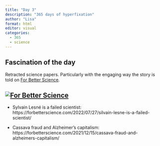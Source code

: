 ```yaml
---
title: "Day 3"
description: "365 days of hyperfixation"
author: "Lisa"
format: html
editor: visual
categories:
  - 365
  - science
---
```


## Fascination of the day

Retracted science papers. Particularly with the engaging way the story is told on [For Better Science](https://forbetterscience.com/). 

## [![For Better Science](thumbnail.jpg)](https://forbetterscience.com/)

-   Sylvain Lesné is a failed scientist: https://forbetterscience.com/2022/07/27/silvain-lesne-is-a-failed-scientist/

-   Cassava fraud and Alzheimer's capitalism: https://forbetterscience.com/2021/12/15/cassava-fraud-and-alzheimers-capitalism/
